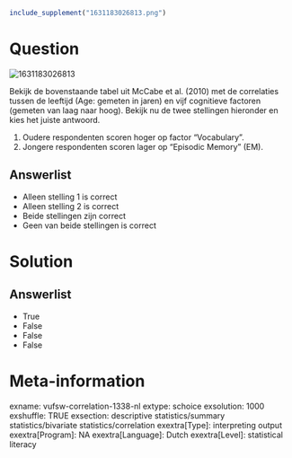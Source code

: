 ```r
include_supplement("1631183026813.png")
```

Question
========
<img src="1631183026813.png" class="fr-fic fr-dii tvcss_2"
alt="1631183026813" />  
  
  
Bekijk de bovenstaande tabel uit McCabe et al. (2010) met de correlaties
tussen de leeftijd (Age: gemeten in jaren) en vijf cognitieve factoren
(gemeten van laag naar hoog). Bekijk nu de twee stellingen hieronder en
kies het juiste antwoord.  
  

1.  Oudere respondenten scoren hoger op factor “Vocabulary”. 
2.  Jongere respondenten scoren lager op “Episodic Memory” (EM). 

Answerlist
----------
* Alleen stelling 1 is correct
* Alleen stelling 2 is correct
* Beide stellingen zijn correct
* Geen van beide stellingen is correct

Solution
========










Answerlist
----------
* True
* False
* False
* False

Meta-information
================
exname: vufsw-correlation-1338-nl
extype: schoice
exsolution: 1000
exshuffle: TRUE
exsection: descriptive statistics/summary statistics/bivariate statistics/correlation
exextra[Type]: interpreting output
exextra[Program]: NA
exextra[Language]: Dutch
exextra[Level]: statistical literacy

